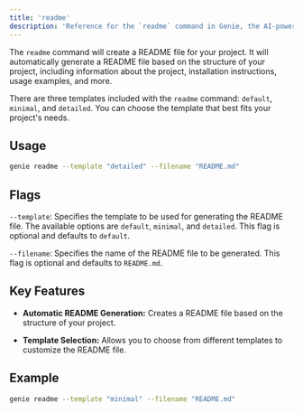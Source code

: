 ```yaml
---
title: 'readme'
description: 'Reference for the `readme` command in Genie, the AI-powered CLI companion.'
---
```


The `readme` command will create a README file for your project. It will automatically generate a README file based on the structure of your project, including information about the project, installation instructions, usage examples, and more.

There are three templates included with the `readme` command: `default`, `minimal`, and `detailed`. You can choose the template that best fits your project's needs.


## Usage

```bash
genie readme --template "detailed" --filename "README.md"
```

## Flags

`--template`: Specifies the template to be used for generating the README file. The available options are `default`, `minimal`, and `detailed`. This flag is optional and defaults to `default`.

`--filename`: Specifies the name of the README file to be generated. This flag is optional and defaults to `README.md`.

## Key Features

- **Automatic README Generation:** Creates a README file based on the structure of your project.

- **Template Selection:** Allows you to choose from different templates to customize the README file.

## Example

```bash
genie readme --template "minimal" --filename "README.md"
```